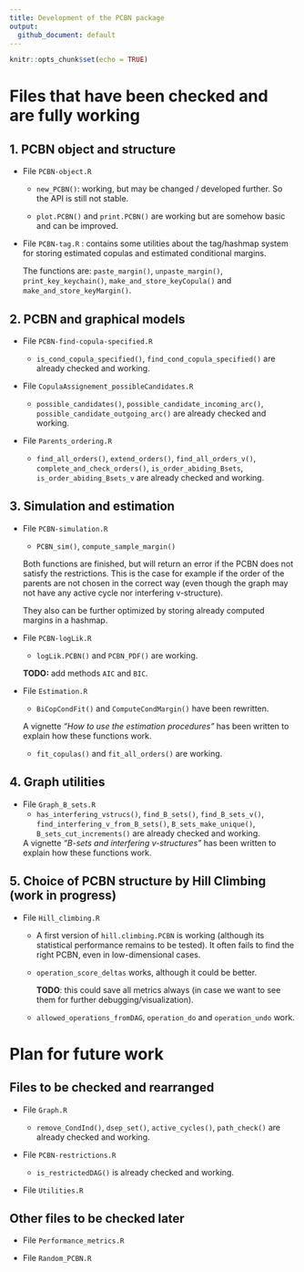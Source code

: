 ```yaml
---
title: Development of the PCBN package
output: 
  github_document: default
---
```


```r
knitr::opts_chunk$set(echo = TRUE)
```


# Files that have been checked and are fully working


## 1. PCBN object and structure

- File `PCBN-object.R`

   + `new_PCBN()`: working, but may be changed / developed further.
   So the API is still not stable.
   
   + `plot.PCBN()` and `print.PCBN()` are working but are somehow basic and
   can be improved.


- File `PCBN-tag.R` : contains some utilities about the tag/hashmap system
  for storing estimated copulas and estimated conditional margins.
  
  The functions are: `paste_margin()`, `unpaste_margin()`, `print_key_keychain()`,
  `make_and_store_keyCopula()` and `make_and_store_keyMargin()`.

 
## 2. PCBN and graphical models

- File `PCBN-find-copula-specified.R`

   + `is_cond_copula_specified()`, `find_cond_copula_specified()`
   are already checked and working.


- File `CopulaAssignement_possibleCandidates.R`
   + `possible_candidates()`, `possible_candidate_incoming_arc()`,
   `possible_candidate_outgoing_arc()`
   are already checked and working.


- File `Parents_ordering.R`

   + `find_all_orders()`, `extend_orders()`, `find_all_orders_v()`, 
   `complete_and_check_orders()`,
   `is_order_abiding_Bsets`, `is_order_abiding_Bsets_v`
   are already checked and working.


## 3. Simulation and estimation

- File `PCBN-simulation.R`

   + `PCBN_sim()`, `compute_sample_margin()`
   
   Both functions are finished, but will return an error if the PCBN does not
   satisfy the restrictions. This is the case for example if the order of the
   parents are not chosen in the correct way (even though the graph may not
   have any active cycle nor interfering v-structure).
   
   They also can be further optimized by storing already computed margins in
   a hashmap.


- File `PCBN-logLik.R`
   
   + `logLik.PCBN()` and `PCBN_PDF()` are working. 
   
   **TODO:** add methods `AIC` and `BIC`.


- File `Estimation.R`

  + `BiCopCondFit()` and  `ComputeCondMargin()` have been rewritten.

  A vignette _"How to use the estimation procedures"_ has been written to
  explain how these functions work.
  
  + `fit_copulas()` and `fit_all_orders()` are working.


## 4. Graph utilities

- File `Graph_B_sets.R`
   + `has_interfering_vstrucs()`, `find_B_sets()`, `find_B_sets_v()`, 
   `find_interfering_v_from_B_sets()`, `B_sets_make_unique()`,
   `B_sets_cut_increments()`
   are already checked and working.

  A vignette _"B-sets and interfering v-structures"_ has been written to
  explain how these functions work.


## 5. Choice of PCBN structure by Hill Climbing (work in progress)

- File `Hill_climbing.R`
   + A first version of `hill.climbing.PCBN` is working
   (although its statistical performance remains to be tested).
   It often fails to find the right PCBN, even in low-dimensional cases.
   
   + `operation_score_deltas` works, although it could be better.
   
     **TODO**: this could save all metrics always
     (in case we want to see them for further debugging/visualization).
   
   + `allowed_operations_fromDAG`, `operation_do` and `operation_undo` work.


# Plan for future work


<!-- ## Files to be checked soon -->


## Files to be checked and rearranged

- File `Graph.R`

   + `remove_CondInd()`, `dsep_set()`, `active_cycles()`, `path_check()`
   are already checked and working.


- File `PCBN-restrictions.R`

   + `is_restrictedDAG()` is already checked and working.


- File `Utilities.R`


## Other files to be checked later
   
- File `Performance_metrics.R`

- File `Random_PCBN.R`

